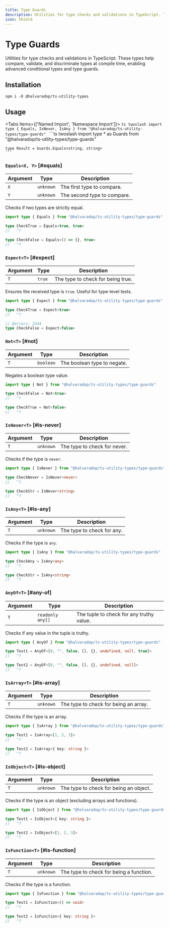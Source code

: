 ```yaml
---
title: Type Guards
description: Utilities for type checks and validations in TypeScript. These types help compare, validate, and discriminate types at compile time, enabling advanced conditional types and type guards.
icon: Shield
---
```


# Type Guards

Utilities for type checks and validations in TypeScript. These types help compare, validate, and discriminate types at compile time, enabling advanced conditional types and type guards.

## Installation

```npm
npm i -D @halvaradop/ts-utility-types
```

## Usage

<Tabs items={['Named Import', 'Namespace Import']}>
  <Tab value="Named Import">
    ```ts twoslash
    import type { Equals, IsNever, IsAny } from "@halvaradop/ts-utility-types/type-guards"
    ```
  </Tab>
  <Tab value="Namespace Import">
    ```ts twoslash
    import type * as Guards from "@halvaradop/ts-utility-types/type-guards"
    
    type Result = Guards.Equals<string, string>
    ```
  </Tab>
</Tabs>

### `Equals<X, Y>` [#equals]

| Argument | Type      | Description                 |
| -------- | --------- | --------------------------- |
| `X`      | `unknown` | The first type to compare.  |
| `Y`      | `unknown` | The second type to compare. |

Checks if two types are strictly equal.

```ts twoslash
import type { Equals } from "@halvaradop/ts-utility-types/type-guards"

type CheckTrue = Equals<true, true>
//   ^?

type CheckFalse = Equals<() => {}, true>
//   ^?
```

### `Expect<T>` [#expect]

| Argument | Type   | Description                       |
| -------- | ------ | --------------------------------- |
| `T`      | `true` | The type to check for being true. |

Ensures the received type is `true`. Useful for type-level tests.

```ts twoslash
import type { Expect } from "@halvaradop/ts-utility-types/type-guards"

type CheckTrue = Expect<true>
//   ^?

// @errors: 2344
type CheckFalse = Expect<false>
```

### `Not<T>` [#not]

| Argument | Type      | Description                 |
| -------- | --------- | --------------------------- |
| `T`      | `boolean` | The boolean type to negate. |

Negates a boolean type value.

```ts twoslash
import type { Not } from "@halvaradop/ts-utility-types/type-guards"

type CheckFalse = Not<true>
//   ^?

type CheckTrue = Not<false>
//   ^?
```

### `IsNever<T>` [#is-never]

| Argument | Type      | Description                  |
| -------- | --------- | ---------------------------- |
| `T`      | `unknown` | The type to check for never. |

Checks if the type is `never`.

```ts twoslash
import type { IsNever } from "@halvaradop/ts-utility-types/type-guards"

type CheckNever = IsNever<never>
//   ^?

type CheckStr = IsNever<string>
//   ^?
```

### `IsAny<T>` [#is-any]

| Argument | Type      | Description                |
| -------- | --------- | -------------------------- |
| `T`      | `unknown` | The type to check for any. |

Checks if the type is `any`.

```ts twoslash
import type { IsAny } from "@halvaradop/ts-utility-types/type-guards"

type CheckAny = IsAny<any>
//   ^?

type CheckStr = IsAny<string>
//   ^?
```

### `AnyOf<T>` [#any-of]

| Argument | Type             | Description                              |
| -------- | ---------------- | ---------------------------------------- |
| `T`      | `readonly any[]` | The tuple to check for any truthy value. |

Checks if any value in the tuple is truthy.

```ts twoslash
import type { AnyOf } from "@halvaradop/ts-utility-types/type-guards"

type Test1 = AnyOf<[0, "", false, [], {}, undefined, null, true]>
//   ^?

type Test2 = AnyOf<[0, "", false, [], {}, undefined, null]>
//   ^?
```

### `IsArray<T>` [#is-array]

| Argument | Type      | Description                           |
| -------- | --------- | ------------------------------------- |
| `T`      | `unknown` | The type to check for being an array. |

Checks if the type is an array.

```ts twoslash
import type { IsArray } from "@halvaradop/ts-utility-types/type-guards"

type Test1 = IsArray<[1, 2, 3]>
//   ^?

type Test2 = IsArray<{ key: string }>
//   ^?
```

### `IsObject<T>` [#is-object]

| Argument | Type      | Description                            |
| -------- | --------- | -------------------------------------- |
| `T`      | `unknown` | The type to check for being an object. |

Checks if the type is an object (excluding arrays and functions).

```ts twoslash
import type { IsObject } from "@halvaradop/ts-utility-types/type-guards"

type Test1 = IsObject<{ key: string }>
//   ^?

type Test2 = IsObject<[1, 2, 3]>
//   ^?
```

### `IsFunction<T>` [#is-function]

| Argument | Type      | Description                             |
| -------- | --------- | --------------------------------------- |
| `T`      | `unknown` | The type to check for being a function. |

Checks if the type is a function.

```ts twoslash
import type { IsFunction } from "@halvaradop/ts-utility-types/type-guards"

type Test1 = IsFunction<() => void>
//   ^?

type Test2 = IsFunction<{ key: string }>
//   ^?
```
